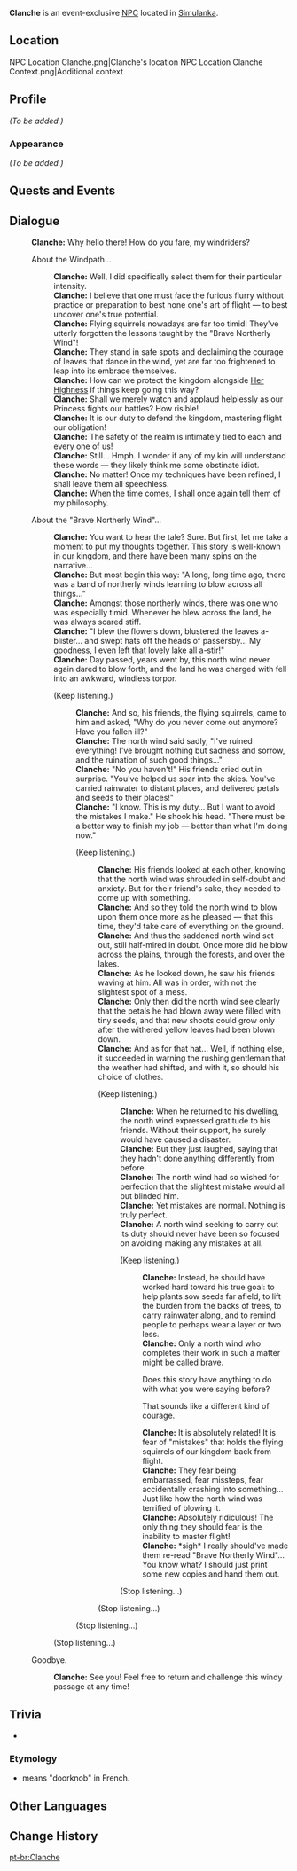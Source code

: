 {{Meta
<!-- Remove this template after adding the missing info -->
|missing_NPC_profile  = yes
}}
{{Character Infobox
|type             = Event NPC
|image            = NPC Clanche.png
|realname         = <!-- Optional, if different from in-game name -->
|deceased         = <!-- Past (for deceased prior to events of the game) or free response -->
|region           = Simulanka
|location         = Simulanka
|affiliation      = 
|title            = 

|ancestry         = <!-- Clan/family -->
|father           = 
|mother           = 
|spouse           = 
|sibling          = 
|child            = 
|relative         = 

|voiceEN          = 
|voiceCN          = 
|voiceJP          = 
|voiceKR          = 
|dialoguereward   = 
}}
'''Clanche''' is an event-exclusive [[NPC]] located in [[Simulanka]].

==Location==
<gallery>
NPC Location Clanche.png|Clanche's location
NPC Location Clanche Context.png|Additional context
</gallery>

==Profile==
''(To be added.)''

===Appearance===
''(To be added.)''

==Quests and Events==
{{Quests and Events}}
<!--
==Idle Quotes==
{{Dialogue Start}}
: {{DIcon|Idle}} {{Tx}}
:: {{A|VO {{subst:#titleparts:{{subst:PAGENAME}}}} 01.ogg}} "{{Tx}}"
{{Dialogue End}}
-->
==Dialogue==
{{Dialogue Start}}
:'''Clanche:''' Why hello there! How do you fare, my windriders?
:{{DIcon}} About the Windpath...
::'''Clanche:''' Well, I did specifically select them for their particular intensity.
::'''Clanche:''' I believe that one must face the furious flurry without practice or preparation to best hone one's art of flight &mdash; to best uncover one's true potential.
::'''Clanche:''' Flying squirrels nowadays are far too timid! They've utterly forgotten the lessons taught by the "Brave Northerly Wind"!
::'''Clanche:''' They stand in safe spots and declaiming the courage of leaves that dance in the wind, yet are far too frightened to leap into its embrace themselves.
::'''Clanche:''' How can we protect the kingdom alongside [[Cimest|Her Highness]] if things keep going this way?
::'''Clanche:''' Shall we merely watch and applaud helplessly as our Princess fights our battles? How risible!
::'''Clanche:''' It is our duty to defend the kingdom, mastering flight our obligation!
::'''Clanche:''' The safety of the realm is intimately tied to each and every one of us!
::'''Clanche:''' Still... Hmph. I wonder if any of my kin will understand these words &mdash; they likely think me some obstinate idiot.
::'''Clanche:''' No matter! Once my techniques have been refined, I shall leave them all speechless.
::'''Clanche:''' When the time comes, I shall once again tell them of my philosophy.
:{{DIcon}} About the "Brave Northerly Wind"...
::'''Clanche:''' You want to hear the tale? Sure. But first, let me take a moment to put my thoughts together. This story is well-known in our kingdom, and there have been many spins on the narrative...
::'''Clanche:''' But most begin this way: "A long, long time ago, there was a band of northerly winds learning to blow across all things..."
::'''Clanche:''' Amongst those northerly winds, there was one who was especially timid. Whenever he blew across the land, he was always scared stiff.
::'''Clanche:''' "I blew the flowers down, blustered the leaves a-blister... and swept hats off the heads of passersby... My goodness, I even left that lovely lake all a-stir!"
::'''Clanche:''' Day passed, years went by, this north wind never again dared to blow forth, and the land he was charged with fell into an awkward, windless torpor.
::{{DIcon}} (Keep listening.)
:::'''Clanche:''' And so, his friends, the flying squirrels, came to him and asked, "Why do you never come out anymore? Have you fallen ill?"
:::'''Clanche:''' The north wind said sadly, "I've ruined everything! I've brought nothing but sadness and sorrow, and the ruination of such good things..."
:::'''Clanche:''' "No you haven't!" His friends cried out in surprise. "You've helped us soar into the skies. You've carried rainwater to distant places, and delivered petals and seeds to their places!"
:::'''Clanche:''' "I know. This is my duty... But I want to avoid the mistakes I make." He shook his head. "There must be a better way to finish my job &mdash; better than what I'm doing now."
:::{{DIcon}} (Keep listening.)
::::'''Clanche:''' His friends looked at each other, knowing that the north wind was shrouded in self-doubt and anxiety. But for their friend's sake, they needed to come up with something.
::::'''Clanche:''' And so they told the north wind to blow upon them once more as he pleased &mdash; that this time, they'd take care of everything on the ground.
::::'''Clanche:''' And thus the saddened north wind set out, still half-mired in doubt. Once more did he blow across the plains, through the forests, and over the lakes.
::::'''Clanche:''' As he looked down, he saw his friends waving at him. All was in order, with not the slightest spot of a mess.
::::'''Clanche:''' Only then did the north wind see clearly that the petals he had blown away were filled with tiny seeds, and that new shoots could grow only after the withered yellow leaves had been blown down.
::::'''Clanche:''' And as for that hat... Well, if nothing else, it succeeded in warning the rushing gentleman that the weather had shifted, and with it, so should his choice of clothes.
::::{{DIcon}} (Keep listening.)
:::::'''Clanche:''' When he returned to his dwelling, the north wind expressed gratitude to his friends. Without their support, he surely would have caused a disaster.
:::::'''Clanche:''' But they just laughed, saying that they hadn't done anything differently from before.
:::::'''Clanche:''' The north wind had so wished for perfection that the slightest mistake would all but blinded him.
:::::'''Clanche:''' Yet mistakes are normal. Nothing is truly perfect.
:::::'''Clanche:''' A north wind seeking to carry out its duty should never have been so focused on avoiding making any mistakes at all.
:::::{{DIcon}} (Keep listening.)
::::::'''Clanche:''' Instead, he should have worked hard toward his true goal: to help plants sow seeds far afield, to lift the burden from the backs of trees, to carry rainwater along, and to remind people to perhaps wear a layer or two less.
::::::'''Clanche:''' Only a north wind who completes their work in such a matter might be called brave.
::::::{{DIcon}} Does this story have anything to do with what you were saying before?
::::::{{DIcon}} That sounds like a different kind of courage.
::::::'''Clanche:''' It is absolutely related! It is fear of "mistakes" that holds the flying squirrels of our kingdom back from flight.
::::::'''Clanche:''' They fear being embarrassed, fear missteps, fear accidentally crashing into something... Just like how the north wind was terrified of blowing it.
::::::'''Clanche:''' Absolutely ridiculous! The only thing they should fear is the inability to master flight!
::::::'''Clanche:''' *sigh* I really should've made them re-read "Brave Northerly Wind"... You know what? I should just print some new copies and hand them out.
:::::{{DIcon}} (Stop listening...)
::::{{DIcon}} (Stop listening...)
:::{{DIcon}} (Stop listening...)
::{{DIcon}} (Stop listening...)
:{{DIcon}} Goodbye.
::'''Clanche:''' See you! Feel free to return and challenge this windy passage at any time!
{{Dialogue End}}
<!--
==Event Dialogue==
===Event Name===
{{Dialogue Start}}
:'''{{subst:PAGENAME}}:'''
{{Dialogue End}}
-->
==Trivia==
* {{Furnishing Mentions}}
===Etymology===
*{{Wt|clanche|Clanche}} means "doorknob" in French.

==Other Languages==
{{Other Languages|default_hidden=1
|en      = Clanche
|zhs     = 克朗谢
|zhs_rm  = Kèlǎngxiè
|zht     = 克朗謝
|zht_rm  = Kèlǎngxiè
|ja      = クランシェ
|ko      = 클랑섀
|es      = Clanche
|fr      = Clanche
|ru      = Кланш
|th      = Clanche
|vi      = Clanche
|de      = Clanche
|id      = Clanche
|pt      = Clanche
|tr      = Clanche
|it      = Clanche
}}

==Change History==
{{Change History|4.8}}
<!--
==References==
{{Reflist}}-->

[[pt-br:Clanche]]
